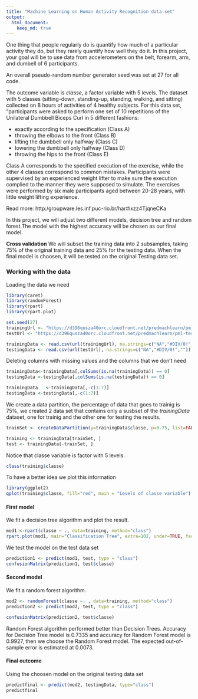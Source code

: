 ---
title: "Machine Learning on Human Activity Recognition data set"
output: 
  html_document:
    keep_md: true
---

One thing that people regularly do is quantify how much of a particular activity they do, but they rarely quantify how well they do it. In this project, your goal will be to use data from accelerometers on the belt, forearm, arm, and dumbell of 6 participants.

An overall pseudo-random number generator seed was set at 27 for all code.

The outcome variable is *classe*, a factor variable with 5 levels. The dataset with 5 classes (sitting-down, standing-up, standing, walking, and sitting) collected on 8 hours of activities of 4 healthy subjects. For this data set, “participants were asked to perform one set of 10 repetitions of the Unilateral Dumbbell Biceps Curl in 5 different fashions:

- exactly according to the specification (Class A)
- throwing the elbows to the front (Class B)
- lifting the dumbbell only halfway (Class C)
- lowering the dumbbell only halfway (Class D)
- throwing the hips to the front (Class E)

Class A corresponds to the specified execution of the exercise, while the other 4 classes correspond to common mistakes. Participants were supervised by an experienced weight lifter to make sure the execution complied to the manner they were supposed to simulate. The exercises were performed by six male participants aged between 20-28 years, with little weight lifting experience.

Read more: http:/groupware.les.inf.puc-rio.br/har#ixzz4TjqneCKa

In this project, we will adjust two different models, decision tree and random forest.The model with the highest accuracy will be chosen as our final model.

**Cross validation**
We will subset the training data into 2 subsamples, taking 75% of the original training data and 25% for the testing data. When the final model is choosen, it will be tested on the original Testing data set.

### Working with the data
Loading the data we need
```{r warning=FALSE,message=FALSE}
library(caret)
library(randomForest)
library(rpart)
library(rpart.plot)
```

```{r}
set.seed(27)
trainingUrl <- "https://d396qusza40orc.cloudfront.net/predmachlearn/pml-training.csv"
testUrl <- "https://d396qusza40orc.cloudfront.net/predmachlearn/pml-testing.csv"
```

```{r cache=TRUE}
trainingData <- read.csv(url(trainingUrl), na.strings=c("NA","#DIV/0!",""))
testingData <- read.csv(url(testUrl), na.strings=c("NA","#DIV/0!",""))
```

Deleting columns with missing values and the columns that we don't need
```{r}
trainingData<-trainingData[,colSums(is.na(trainingData)) == 0]
testingData <-testingData[,colSums(is.na(testingData)) == 0]

trainingData   <-trainingData[,-c(1:7)]
testingData <-testingData[,-c(1:7)]
```

We create a data partition, the percentage of data that goes to trainig is 75%, we created 2 data set that contains only a susbset of the *trainingData* dataset, one for trainig and the other one for testing the results.
```{r}
trainSet <- createDataPartition(y=trainingData$classe, p=0.75, list=FALSE)

training <- trainingData[trainSet, ] 
test <- trainingData[-trainSet, ]
```

Notice that classe variable is factor with 5 levels.
```{r}
class(training$classe)
```
To have a better idea we plot this information
```{r}
library(ggplot2)
qplot(training$classe, fill="red", main = "Levels of classe variable")
```

#### First model
We fit a decision tree algorithm and plot the result.
```{r}
mod1 <-rpart(classe ~ ., data=training, method="class")
rpart.plot(mod1, main="Classification Tree", extra=102, under=TRUE, faclen=0)
```

We test the model on the test data set
```{r}
prediction1 <- predict(mod1, test, type = "class")
confusionMatrix(prediction1, test$classe)
```


#### Second model
We fit a random forest algorithm.
```{r}
mod2 <- randomForest(classe ~. , data=training, method="class")
prediction2 <- predict(mod2, test, type = "class")

confusionMatrix(prediction2, test$classe)
```

Random Forest algorithm performed better than Decision Trees. Accuracy for Decision Tree model is 0.7335 and accuracy for Random Forest model is 0.9927, then we choose the Random Forest model. The expected out-of-sample error is estimated at 0.0073.

#### Final outcome
Using the choosen model on the original testing data set
```{r}
predictfinal <- predict(mod2, testingData, type="class")
predictfinal
```

